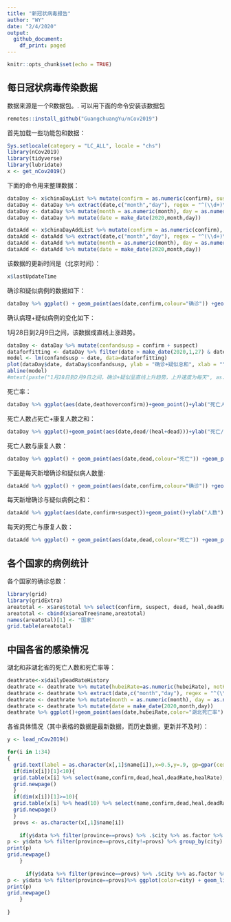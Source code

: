 ```yaml
---
title: "新冠状病毒报告"
author: "WY"
date: "2/4/2020"
output:
  github_document:
    df_print: paged
---
```


```r
knitr::opts_chunk$set(echo = TRUE)
```

## 每日冠状病毒传染数据

数据来源是一个R数据包。. 可以用下面的命令安装该数据包

```r
remotes::install_github("GuangchuangYu/nCov2019")
```

首先加载一些功能包和数据：
```r
Sys.setlocale(category = "LC_ALL", locale = "chs")
library(nCov2019)
library(tidyverse)
library(lubridate)
x <- get_nCov2019()
```

下面的命令用来整理数据：
```r
dataDay <- x$chinaDayList %>% mutate(confirm = as.numeric(confirm), suspect = as.numeric(suspect), dead = as.numeric(dead), heal = as.numeric(heal), deathoverconfirm = dead/confirm)
dataDay <- dataDay %>% extract(date,c("month","day"), regex = "^(\\d+)\\.(\\d+)$",remove = FALSE) 
dataDay <- dataDay %>% mutate(month = as.numeric(month), day = as.numeric(day))
dataDay <- dataDay %>% mutate(date = make_date(2020,month,day))

dataAdd <- x$chinaDayAddList %>% mutate(confirm = as.numeric(confirm), suspect = as.numeric(suspect), dead = as.numeric(dead), heal = as.numeric(heal), deathoverconfirm = dead/confirm)
dataAdd <- dataAdd %>% extract(date,c("month","day"), regex = "^(\\d+)\\.(\\d+)$",remove = FALSE) 
dataAdd <- dataAdd %>% mutate(month = as.numeric(month), day = as.numeric(day))
dataAdd <- dataAdd %>% mutate(date = make_date(2020,month,day))

```

该数据的更新时间是（北京时间）：
```r
x$lastUpdateTime
```


确诊和疑似病例的数据如下：

```r
dataDay %>% ggplot() + geom_point(aes(date,confirm,colour="确诊")) +geom_point(aes(date,suspect,color="疑似")) +theme(legend.position="right")+ylab("病例数")+labs(colour="类别")+scale_color_manual(values=c("blue","red"))+xlab("")
```

确认病理+疑似病例的变化如下：

1月28日到2月9日之间，该数据成直线上涨趋势。

```r
dataDay <- dataDay %>% mutate(confandsusp = confirm + suspect)
dataforfitting <- dataDay %>% filter(date > make_date(2020,1,27) & date < make_date(2020,2,9)) 
model <- lm(confandsusp ~ date, data=dataforfitting)
plot(dataDay$date, dataDay$confandsusp, ylab = "确诊+疑似总和", xlab = "" )
abline(model)
#mtext(paste("1月28日到2月9日之间，确诊+疑似呈直线上升趋势，上升速度为每天", as.character(floor(model$coefficients[2])),"。\n R平方值为 ",round(summary(model)$r.squared, digits=5),"."))
```


死亡率：

```r
dataDay %>% ggplot(aes(date,deathoverconfirm))+geom_point()+ylab("死亡人数/确诊人数")+xlab("")
```

死亡人数占死亡+康复人数之和：

```r
dataDay %>% ggplot()+geom_point(aes(date,dead/(heal+dead)))+ylab("死亡/(死亡+康复)")+xlab("")
```

死亡人数与康复人数：

```r
dataDay %>% ggplot() + geom_point(aes(date,dead,colour="死亡")) +geom_point(aes(date,heal,color="康复")) +theme(legend.position="right")+ylab("人数")+labs(colour="类别")+scale_color_manual(values=c("black","red"))+xlab("")
```


下面是每天新增确诊和疑似病人数量:

```r
dataAdd %>% ggplot() + geom_point(aes(date,confirm,colour="确诊")) +geom_point(aes(date,suspect,color="疑似")) +theme(legend.position="right")+ylab("人数")+labs(colour="类别")+scale_color_manual(values=c("blue","red"))+xlab("")
```

每天新增确诊与疑似病例之和：

```r
dataAdd %>% ggplot(aes(date,confirm+suspect))+geom_point()+ylab("人数")+xlab("")
```

每天的死亡与康复人数：

```r
dataAdd %>% ggplot() + geom_point(aes(date,dead,colour="死亡")) +geom_point(aes(date,heal,color="康复")) +theme(legend.position="right")+ylab("Number of cases")+labs(colour="Type")+scale_color_manual(values=c("black","red"))+xlab("")
```


## 各个国家的病例统计

各个国家的确诊总数：
```r
library(grid)
library(gridExtra)
areatotal <- x$are$total %>% select(confirm, suspect, dead, heal,deadRate,healRate)
areatotal <- cbind(x$areaTree$name,areatotal)
names(areatotal)[1] <- "国家"
grid.table(areatotal)
```

## 中国各省的感染情况

湖北和非湖北省的死亡人数和死亡率等：

```r
deathrate<-x$dailyDeadRateHistory
deathrate <- deathrate %>% mutate(hubeiRate=as.numeric(hubeiRate), notHubeiRate=as.numeric(notHubeiRate), countryRate=as.numeric(countryRate))
deathrate <- deathrate %>% extract(date,c("month","day"), regex = "^(\\d+)\\.(\\d+)$",remove = FALSE) 
deathrate <- deathrate %>% mutate(month = as.numeric(month), day = as.numeric(day))
deathrate <- deathrate %>% mutate(date = make_date(2020,month,day))
deathrate %>% ggplot()+geom_point(aes(date,hubeiRate,color="湖北死亡率"))+geom_point(aes(date,notHubeiRate,color="非湖北死亡率"))+geom_point(aes(date,countryRate,color="中国总死亡率"))+ ylab("百分比(%)")+xlab("")
```


各省具体情况（其中表格的数据是最新数据，而历史数据，更新并不及时）：

```r
y <- load_nCov2019()

```

```r
for(i in 1:34)
{
  grid.text(label = as.character(x[,1]$name[i]),x=0.5,y=.9, gp=gpar(cex=2))
  if(dim(x[i])[1]<10){
  grid.table(x[i] %>% select(name,confirm,dead,heal,deadRate,healRate),vp=viewport(x=0.5,y=.5,width=1,height=1))
  grid.newpage()
  }
  if(dim(x[i])[1]>=10){
  grid.table(x[i] %>% head(10) %>% select(name,confirm,dead,heal,deadRate,healRate),vp=viewport(x=0.5,y=.5,width=1,height=1))
  grid.newpage()
  }
  provs <- as.character(x[,1]$name[i])
  
    if(y$data %>% filter(province==provs) %>% .$city %>% as.factor %>% levels %>% length != 1){
p <- y$data %>% filter(province==provs,city!=provs) %>% group_by(city) %>% ggplot(color=city) + geom_line(aes(time,cum_confirm,color=city))+geom_point(aes(time,cum_confirm,color=city))+ylab(paste(provs," 确诊人数"))+xlab("")
print(p)
grid.newpage()
    }
  
      if(y$data %>% filter(province==provs) %>% .$city %>% as.factor %>% levels %>% length == 1){
p <- y$data %>% filter(province==provs)%>% ggplot(color=city) + geom_line(aes(time,cum_confirm,color=city))+geom_point(aes(time,cum_confirm,color=city))+ylab(paste(provs," 确诊人数"))+xlab("")
print(p)
grid.newpage()
    }
  
}
```


